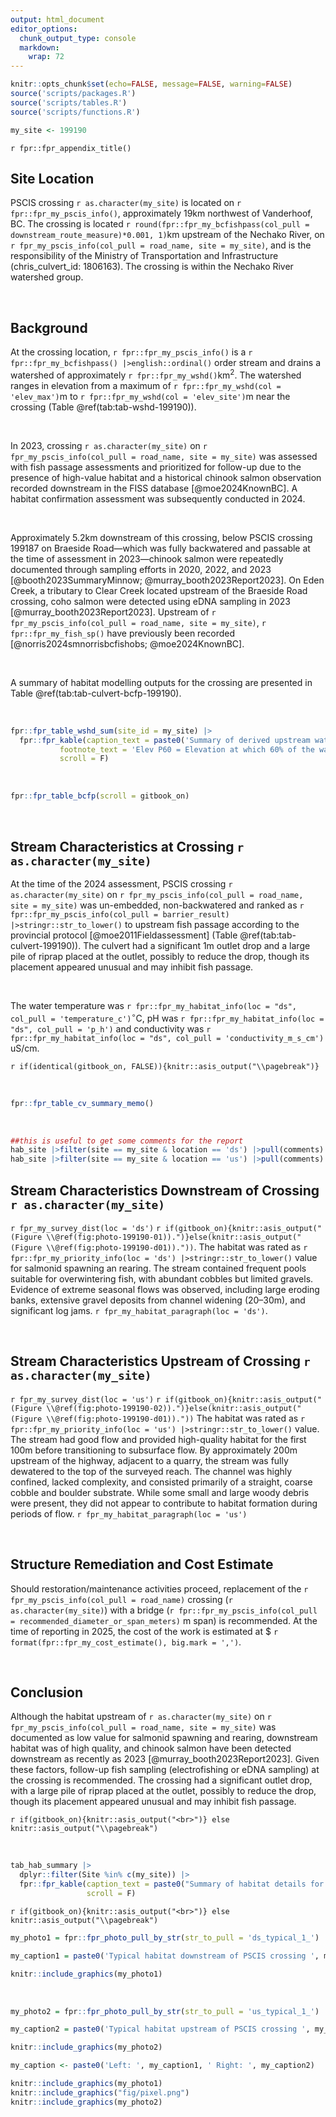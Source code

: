 ```yaml
---
output: html_document
editor_options: 
  chunk_output_type: console
  markdown: 
    wrap: 72
---
```


```r
knitr::opts_chunk$set(echo=FALSE, message=FALSE, warning=FALSE)
source('scripts/packages.R')
source('scripts/tables.R')
source('scripts/functions.R')
```

```r
my_site <- 199190
```

`r fpr::fpr_appendix_title()`


## Site Location {.unnumbered}

PSCIS crossing `r as.character(my_site)` is located on `r fpr::fpr_my_pscis_info()`, approximately 19km northwest of Vanderhoof, BC. The crossing is located `r round(fpr::fpr_my_bcfishpass(col_pull = downstream_route_measure)*0.001, 1)`km upstream of the Nechako River, on `r fpr_my_pscis_info(col_pull = road_name, site = my_site)`, and is the responsibility of the Ministry of Transportation and Infrastructure (chris_culvert_id: 1806163). The crossing is within the Nechako River watershed group. 

<br>

## Background {.unnumbered}

At the crossing location, `r fpr::fpr_my_pscis_info()` is a
`r fpr::fpr_my_bcfishpass() |>english::ordinal()` order stream and drains a watershed of approximately
`r fpr::fpr_my_wshd()`km^2^. The watershed ranges in elevation from
a maximum of `r fpr::fpr_my_wshd(col = 'elev_max')`m to
`r fpr::fpr_my_wshd(col = 'elev_site')`m near the crossing (Table
\@ref(tab:tab-wshd-199190)).

<br>

In 2023, crossing `r as.character(my_site)` on `r fpr_my_pscis_info(col_pull = road_name, site = my_site)`  was assessed with fish passage assessments and prioritized for follow-up due to the presence of high-value habitat and a historical chinook salmon observation recorded downstream in the FISS database [@moe2024KnownBC]. A habitat confirmation assessment was subsequently conducted in 2024.

<br>

Approximately 5.2km downstream of this crossing, below PSCIS crossing 199187 on Braeside Road—which was fully backwatered and passable at the time of assessment in 2023—chinook salmon were repeatedly documented through sampling efforts in 2020, 2022, and 2023 [@booth2023SummaryMinnow; @murray_booth2023Report2023]. On Eden Creek, a tributary to Clear Creek located upstream of the Braeside Road crossing, coho salmon were detected using eDNA sampling in 2023 [@murray_booth2023Report2023]. Upstream of `r fpr_my_pscis_info(col_pull = road_name, site = my_site)`, `r fpr::fpr_my_fish_sp()` have previously been recorded [@norris2024smnorrisbcfishobs; @moe2024KnownBC].

<br>

A summary of habitat modelling outputs for the crossing are presented in Table
\@ref(tab:tab-culvert-bcfp-199190).

<br>

```r
fpr::fpr_table_wshd_sum(site_id = my_site) |>
  fpr::fpr_kable(caption_text = paste0('Summary of derived upstream watershed statistics for PSCIS crossing ', my_site, '.'),
           footnote_text = 'Elev P60 = Elevation at which 60% of the watershed area is above',
           scroll = F)

```

<br>

```r
fpr::fpr_table_bcfp(scroll = gitbook_on) 
```

<br>


## Stream Characteristics at Crossing `r as.character(my_site)` {.unnumbered}

At the time of the 2024 assessment, PSCIS crossing `r as.character(my_site)` on `r fpr_my_pscis_info(col_pull = road_name, site = my_site)` was un-embedded, non-backwatered and ranked as `r fpr::fpr_my_pscis_info(col_pull = barrier_result) |>stringr::str_to_lower()` to upstream fish passage according to the provincial protocol [@moe2011Fieldassessment] (Table \@ref(tab:tab-culvert-199190)). The culvert had a significant 1m outlet drop and a large pile of riprap placed at the outlet, possibly to reduce the drop, though its placement appeared unusual and may inhibit fish passage.

<br>

The water temperature was `r fpr::fpr_my_habitat_info(loc = "ds", col_pull = 'temperature_c')`$^\circ$C,
pH was `r fpr::fpr_my_habitat_info(loc = "ds", col_pull = 'p_h')` and
conductivity was `r fpr::fpr_my_habitat_info(loc = "ds", col_pull = 'conductivity_m_s_cm')` uS/cm.

`r if(identical(gitbook_on, FALSE)){knitr::asis_output("\\pagebreak")}`

<br>

```r
fpr::fpr_table_cv_summary_memo()

```


<br>

```r
##this is useful to get some comments for the report
hab_site |>filter(site == my_site & location == 'ds') |>pull(comments)
hab_site |>filter(site == my_site & location == 'us') |>pull(comments)

```


## Stream Characteristics Downstream of Crossing `r as.character(my_site)` {.unnumbered}

`r fpr_my_survey_dist(loc = 'ds')` `r if(gitbook_on){knitr::asis_output("(Figure \\@ref(fig:photo-199190-01)).")}else(knitr::asis_output("(Figure \\@ref(fig:photo-199190-d01))."))`. The habitat was rated as `r fpr::fpr_my_priority_info(loc = 'ds') |>stringr::str_to_lower()` value for salmonid spawning an rearing. The stream contained frequent pools suitable for overwintering fish, with abundant cobbles but limited gravels. Evidence of extreme seasonal flows was observed, including large eroding banks, extensive gravel deposits from channel widening (20–30m), and significant log jams.  `r fpr_my_habitat_paragraph(loc = 'ds')`. 

<br>

## Stream Characteristics Upstream of Crossing `r as.character(my_site)` {.unnumbered}

`r fpr_my_survey_dist(loc = 'us')` `r if(gitbook_on){knitr::asis_output("(Figure \\@ref(fig:photo-199190-02)).")}else(knitr::asis_output("(Figure \\@ref(fig:photo-199190-d01))."))` The habitat was rated as `r fpr::fpr_my_priority_info(loc = 'us') |>stringr::str_to_lower()` value. The stream had good flow and provided high-quality habitat for the first 100m before transitioning to subsurface flow. By approximately 200m upstream of the highway, adjacent to a quarry, the stream was fully dewatered to the top of the surveyed reach. The channel was highly confined, lacked complexity, and consisted primarily of a straight, coarse cobble and boulder substrate. While some small and large woody debris were present, they did not appear to contribute to habitat formation during periods of flow. `r fpr_my_habitat_paragraph(loc = 'us')`

<br>
 

## Structure Remediation and Cost Estimate {.unnumbered}

Should restoration/maintenance activities proceed, replacement of the `r fpr_my_pscis_info(col_pull = road_name)` crossing (`r as.character(my_site)`) with a bridge (`r fpr::fpr_my_pscis_info(col_pull = recommended_diameter_or_span_meters)` m span) is recommended. At the time of reporting in 2025, the cost of the work is estimated at \$ `r format(fpr::fpr_my_cost_estimate(), big.mark = ',')`.

<br>


## Conclusion {.unnumbered}

Although the habitat upstream of `r as.character(my_site)` on `r fpr_my_pscis_info(col_pull = road_name, site = my_site)` was documented as low value for salmonid spawning and rearing, downstream habitat was of high quality, and chinook salmon have been detected downstream as recently as 2023 [@murray_booth2023Report2023]. Given these factors, follow-up fish sampling (electrofishing or eDNA sampling) at the crossing is recommended. The crossing had a significant outlet drop, with a large pile of riprap placed at the outlet, possibly to reduce the drop, though its placement appeared unusual and may inhibit fish passage.


`r if(gitbook_on){knitr::asis_output("<br>")} else knitr::asis_output("\\pagebreak")`

<br>

```r
tab_hab_summary |>
  dplyr::filter(Site %in% c(my_site)) |> 
  fpr::fpr_kable(caption_text = paste0("Summary of habitat details for PSCIS crossing ", my_site, "."),
                 scroll = F) 

```

`r if(gitbook_on){knitr::asis_output("<br>")} else knitr::asis_output("\\pagebreak")`

```r
my_photo1 = fpr::fpr_photo_pull_by_str(str_to_pull = 'ds_typical_1_')

my_caption1 = paste0('Typical habitat downstream of PSCIS crossing ', my_site, '.')


```

```r
knitr::include_graphics(my_photo1)
```

<br>

```r
my_photo2 = fpr::fpr_photo_pull_by_str(str_to_pull = 'us_typical_1_')

my_caption2 = paste0('Typical habitat upstream of PSCIS crossing ', my_site, '.')


```

```r
knitr::include_graphics(my_photo2)
```

```r
my_caption <- paste0('Left: ', my_caption1, ' Right: ', my_caption2)

knitr::include_graphics(my_photo1)
knitr::include_graphics("fig/pixel.png")
knitr::include_graphics(my_photo2)
```
